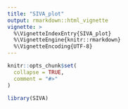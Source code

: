 ```yaml
---
title: "SIVA_plot"
output: rmarkdown::html_vignette
vignette: >
  %\VignetteIndexEntry{SIVA_plot}
  %\VignetteEngine{knitr::rmarkdown}
  %\VignetteEncoding{UTF-8}
---
```


```r
knitr::opts_chunk$set(
  collapse = TRUE,
  comment = "#>"
)
```

```r
library(SIVA)
```

